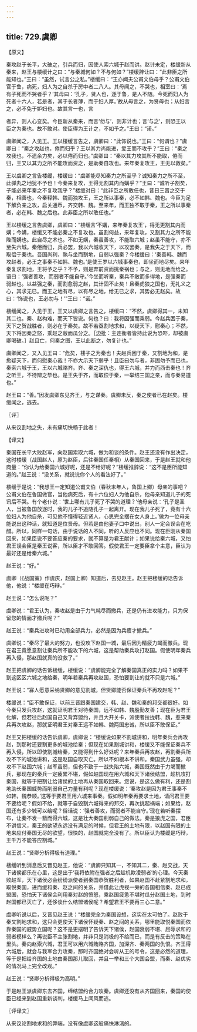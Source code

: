 ```yaml
---
---
---
```

title: 729.虞卿
---



【原文】

秦攻赵于长平，大破之，引兵而归，因使人索六城于赵而讲。赵计未定，楼缓新从秦来，赵王与楼缓计之曰：“与秦城何如？不与何如？”楼缓辞让曰：“此非臣之所能知也。”王曰：“虽然，试言公之私。”楼缓曰：“王亦闻夫公甫文伯母乎？公甫文伯官于鲁，病死，妇人为之自杀于房中者二八人。其母闻之，不哭也，相室曰：‘焉有子死而不哭者乎？’其母曰：‘孔子，贤人也，逐于鲁，是人不随。今死而妇人为死者十六人，若是者，其于长者薄，而于妇人厚。’故从母言之，为贤母也；从妇言之，必不免于妒妇也。故其言一也，言

者异，则人心变矣。今臣新从秦来，而言‘勿与’，则非计也；言‘与之’，则恐王以臣之为秦也。故不敢对。使臣得为王计之，不如予之。”王曰：“诺。”

虞卿闻之，入见王。王以楼缓言告之，虞卿曰：“此饰说也。”王曰：“何谓也？”虞卿曰：“秦之攻赵也，倦而归乎？王以其力尚能进，爱王而不攻乎？”王曰：“秦之攻我也，不遗余力矣，必以倦而归也。”虞卿曰：“秦以其力攻其所不能取，倦而归，王又以其力之所不能攻而资之，是助秦自攻也。来年秦复攻王，王无以救矣。”

王以虞卿之言告楼缓，楼缓曰：“虞卿能尽知秦力之所至乎？诚知秦力之所不至，此弹丸之地犹不予也！今秦来复攻，王得无割其内而媾乎？”王曰：“诚听子割矣，子能必来年秦之不复攻我乎？”楼缓对曰：“此非臣之所敢任也，昔日三晋之交于秦，相善也，今秦释韩、魏而独攻王，王之所以事秦，必不如韩、魏也。今臣为足下解负亲之攻，启关通币，齐交韩、魏。至来年，而王独不取于秦，王之所以事秦者，必在韩、魏之后也。此非臣之所以敢任也。”

王以楼缓之言告虞卿，虞卿曰：“楼缓言‘不媾，来年秦复攻王’，得无更割其内而媾；今媾，楼缓又不能必秦之不复攻也。虽割何益，来年复攻，又割其力之所不能陛而媾也。此自尽之术也。不如无媾，秦虽善攻，不能取六城；赵虽不能守，亦不至失六城。秦倦而归，兵必罢，我以六城收天下，以攻罢秦，是我失之于天下，而取偿于秦也。吾国尚利，孰与坐而割地，自弱以强秦？今楼缓曰：‘秦善韩、魏而攻赵者，必王之事秦不如韩、魏也。’是使王岁以六城事秦也，即坐而地尽矣。来年秦复求割地，王将予之乎？不予，则是弃前资而挑秦祸也；与之，则无地而给之。语曰：‘强者善攻，而弱者不能自守。’今坐而听秦，秦兵不敝而多得地，是强秦而弱赵也。以益强之秦，而割愈弱之赵，其计固不止矣！且秦虎狼之国也，无礼义之心，其求无已。而王之地有尽，以有尽之地，给无已之求，其势必无赵矣。故曰：‘饰说也，王必勿与！’”王曰：“诺。”

楼缓闻之，入见于王，王又以虞卿之言告之，楼缓曰：“不然，虞卿得其一，未知其二也。秦、赵构难，而天下皆说。何也？曰：我将因强而乘弱。今赵兵困于秦，天下之贺战胜者，则必在于秦矣。故不若亟割地求和，以疑天下，慰秦心；不然，天下将因秦之怒，乘赵之敝而瓜分之。［边批：主连衡者皆持此说为恐吓，却被虞卿喝破。］赵且亡，何秦之图，王以此断之，勿复计也。”

虞卿闻之，又入见王曰：“危矣，楼子之为秦也！夫赵兵困于秦，又割地为和，是愈疑天下，而何慰秦心哉！不亦大示天下弱乎！且臣曰勿与者，非固勿予而已也，秦索六城于王，王以六城赂齐。齐、秦之深仇也，得王六城，并力而西击秦也！齐之听王，不待辩之毕也。是王失于齐，而取偿于秦，一举结三国之亲，而与秦易道也。”

赵王曰：“善。”因发虞卿东见齐王，与之谋秦。虞卿未反，秦之使者已在赵矣。楼缓闻之，逃去。

〖评〗

从来议割地之失，未有痛切快畅于此者！

【译文】

秦国在长平大败赵军，向赵国索取六城，做为和谈的条件。赵王还没有作出决定，这时楼缓（战国赵人，原为赵臣，后往秦国任秦相）从秦国回来，于是赵王就和他商量：“你认为给秦国六城好呢，还是不给好呢？”楼缓推辞说：“这不是臣所能知道的。”赵王说：“没关系，就说说你个人的看法好了。”

楼缓于是说：“我想王一定知道公甫文伯（春秋末年人，鲁国上卿）母亲的事吧？公甫文伯在鲁国做官，当他病死后，有十六位妇人为他自杀，他母亲知道儿子的死讯后不哭。有个老仆说：‘世上哪有儿子死了不哭的道理？’他母亲说：‘孔子是圣人，当被鲁国放逐时，我的儿子不追随孔子一起离开。现在我儿子死了，竟有十六位妇人为他自杀，可见他不懂得轻近贤人，心思完全摆在女人身上。’做为一位母亲能说出这种话，就知道是位贤母。但若是由他妻子口中说出，别人一定会误会在吃醋。所以，同样一句话，由于说话的人不同，听的人反应也不同。现在臣刚从秦国回来，如果臣说不要答应秦的要求，就不算是为君王献计；如果说给秦六城，又怕君王误会臣是秦王说客，所以臣才不敢回答。假使君王一定要臣拿个主意，臣认为最好还是给秦六城。”

赵王说：“好。”

虞卿（《战国策》作虞庆，赵国上卿）知道后，去见赵王。赵王把楼缓的话告诉他，他说：“楼缓在巧辩。”

赵王说：“怎么说呢？”

虞卿说：“君王认为，秦攻赵是由于力气耗尽而撤兵，还是仍有进攻能力，只为保留您的情面才撤兵呢？”

赵王说：“秦兵进攻时已动用全部兵力，必然是因为兵疲才撤兵。”

虞卿说：“秦尽了最大的努力，也没攻下赵国一城，最后因为精疲力竭而撤兵。现在君王竟愿意割让秦兵所不能攻下的六城，这是帮助秦兵攻打赵国。假使明年秦兵再入侵，那赵国就真的没救了。”

赵王把虞卿的话告诉楼缓，楼缓说：“虞卿能完全了解秦国真正的实力吗？如果不割这区区六城之地给秦，明年若秦兵再攻赵国，恐怕要割让的就不只是六城。”

赵王说：“寡人愿意采纳贤卿的意见割城，但贤卿能否保证秦兵不再攻赵呢？”

楼缓说：“臣不敢保证，以前三晋跟秦国建交，韩、赵、魏和秦的邦交都很好。如今秦只发兵攻赵，这就证明君王对待秦国，远不如韩、魏殷勤友善；现在臣为君王化解，但若往后赵国自己又背弃盟约，并且大开关卡，派使者拉拢韩、魏，惹来秦兵再次攻赵，那就证明君王对秦王远不如韩、魏两国忠诚，所以臣不敢保证。”

赵王又把楼缓的话告诉虞卿，虞卿说：“楼缓说如果不割城讲和，明年秦兵会再攻赵，到那时还要割更多的城池给秦；但现在如果割城讲和，楼缓又不能保证秦兵不再入侵，所以即使割城给秦，又能得到什么好处呢？来年秦兵再攻赵，再割秦兵所攻不下的城池讲和，这是赵国自取灭亡。所以不如根本不讲和。秦国武力虽强，却攻不下赵国六城；赵军虽弱，但也不致于一战失陷六城，秦国既然由于力竭而撤兵，那现在的秦兵一定疲累不堪，假如赵国现在用六城和天下诸侯结盟，趁机攻打秦国，就等于把割让给诸侯的土地再从秦国取回来。您说，是这么做有利，还是割地助长秦国威势而削弱自己力量有利呢？现在楼缓说：‘秦攻赵是因为君王事秦不如韩，魏恭顺。’这等于要君王用六城来事秦。假如明年秦再要求土地，请问君王要不要给呢？假如不给，就等于自毁割六城得来的邦交，再次挑起祸端；如果给，赵国还有多少城可以给呢？俗话说：‘强者善攻，而弱者不能自守。’现在若听秦摆布，让秦不发一箭而得六城，这是壮大秦国削弱自己的做法。秦是狼虎之国，君臣不讲信义，秦王的欲望永远没有满足的时候，但君王的土地有限，以赵国有限的土地来应付秦国无尽的欲望，很快的，赵国就完全没有了。所以臣认为楼缓是巧辩，王千万不能答应割城。”

赵王说：“贤卿分析得极有道理。”

楼缓听到消息后又晋见赵王，他说：“虞卿只知其一，不知其二，秦、赵交战，天下诸侯都乐在心里，这是出于‘我将依附在强者之后趁机欺凌弱者’的心理。今天秦败赵军，天下诸侯必会纷纷派使者到秦国恭贺胜利者，如果赵国不赶紧割地求和，取悦秦国，进而缓和秦、赵之间的关系，并借此让虎视一旁的各国相信秦、赵已成盟国，恐怕天下诸侯会利用秦对赵的愤怒，乘赵国疲惫不堪时瓜分赵国土地，到时赵国都已灭亡了，还侈谈什么结盟诸侯呢？希望君王不要再三心二意。”

虞卿听说以后，又晋见赵王说：“楼缓完全为秦国设想，这实在太可怕了。赵败于秦又割地求和，这只会更使天下诸侯怀疑秦、赵之间的关系，哪里能取悦秦国而依靠秦国的威势立国呢？这不是更摆明了告诉天下诸侯，赵国衰弱不堪、屈辱求和的弱者模样么？再说臣不主张割地，并非只是消极的不给而已，而是有反击的策略在里头。秦向赵索六城，君王可以用六城贿赂齐国，加深齐、秦两国的仇恨。齐王得六城后，就会与我军合力攻秦，那时齐国绝对会听从王的号令，这是必然的道理，等于是把给齐国的土地由秦国那儿取回，并且一举和三个大国会盟，而秦、赵优劣的情况马上完全改观。”

赵王说：“贤卿分析得极为高明。”

于是赵王派虞卿东去齐国，缔结盟约合力攻秦。虞卿还没有从齐国回来，秦国的使臣已经来到赵国重新谈判，楼缓马上闻风而逃。

〖评译文〗

从来议论割地求和的弊端，没有像虞卿这般痛快淋漓的。